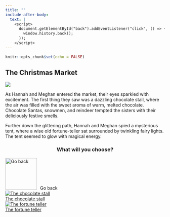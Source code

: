 ```yaml
---
title: ""
include-after-body:
  text: |
    <script>
      document.getElementById("back").addEventListener("click", () => {
        window.history.back();
      });
    </script>
---
```


```r
knitr::opts_chunk$set(echo = FALSE)
```

:::::: {.scenario .column-screen}

:::: {.column-body .scenario-text}

## The Christmas Market

::::

::: {.column-body .scenario-image}

![](images/market.png)

:::

:::: {.column-body .scenario-text}

As Hannah and Meghan entered the market, their eyes sparkled with excitement. The first thing they saw was a dazzling chocolate stall, where the air was filled with the sweet aroma of warm, melted chocolate. Chocolate Santas, snowmen, and reindeer tempted the sisters with their deliciously festive smells.

Further down the glittering path, Hannah and Meghan spied a mysterious tent, where a wise old fortune-teller sat surrounded by twinkling fairy lights. The tent seemed to glow with magical energy. 

::::

:::: {.column-body .scenario-image}
::: {style="text-align: center;"}
### What will you choose?
:::

  ```{=html}
<div class="container">

  <div id="back">
  <img src="images/back.png" alt="Go back" style="width: 100px; height: 100px; margin-right: 10px;">Go back
  </div>
  
  <div class="options">
  <div class="option">
  <a href="chocolate-stall.html"><img src="images/chocolate-stall.png" alt="The chocolate stall"><div>The chocolate stall</div></a>
  </div>
  
  <div class="option">
  <a href="madame-mistletoe.html"><img src="images/fortune-teller.png" alt="The fortune teller"><div>The fortune teller</div></a>
  </div>
  
  </div>
  ```

::::




::::::
